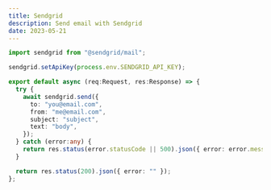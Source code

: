 ```yaml
---
title: Sendgrid
description: Send email with Sendgrid
date: 2023-05-21
---
```


```ts:EmailHelper.ts
import sendgrid from "@sendgrid/mail";

sendgrid.setApiKey(process.env.SENDGRID_API_KEY);

export default async (req:Request, res:Response) => {
  try {
    await sendgrid.send({
      to: "you@email.com",
      from: "me@email.com",
      subject: "subject",
      text: "body",
    });
  } catch (error:any) {
    return res.status(error.statusCode || 500).json({ error: error.message });
  }

  return res.status(200).json({ error: "" });
};
```
